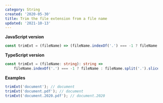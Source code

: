 ```yaml
---
category: String
created: '2020-05-30'
title: Trim the file extension from a file name
updated: '2021-10-13'
---
```


**JavaScript version**

```js trimExt.js
const trimExt = (fileName) => (fileName.indexOf('.') === -1 ? fileName : fileName.split('.').slice(0, -1).join('.'));
```

**TypeScript version**

```ts trimExt.ts
const trimExt = (fileName: string): string =>
    fileName.indexOf('.') === -1 ? fileName : fileName.split('.').slice(0, -1).join('.');
```

**Examples**

```js examples.js
trimExt('document'); // document
trimExt('document.pdf'); // document
trimExt('document.2020.pdf'); // document.2020
```
